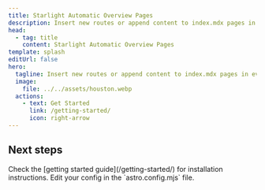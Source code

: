 ```yaml
---
title: Starlight Automatic Overview Pages
description: Insert new routes or append content to index.mdx pages in every folder so that users can get an overview.
head:
  - tag: title
    content: Starlight Automatic Overview Pages
template: splash
editUrl: false
hero:
  tagline: Insert new routes or append content to index.mdx pages in every folder so that users can get an overview.
  image:
    file: ../../assets/houston.webp
  actions:
    - text: Get Started
      link: /getting-started/
      icon: right-arrow
---
```



## Next steps

<CardGrid stagger>
  <Card title="Install the plugin" icon="puzzle">
    Check the [getting started guide](/getting-started/) for installation instructions.
  </Card>
  <Card title="Configure the plugin" icon="setting">
    Edit your config in the `astro.config.mjs` file.
  </Card>
</CardGrid>
